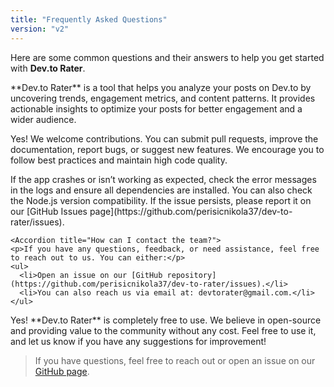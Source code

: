 ```yaml
---
title: "Frequently Asked Questions"
version: "v2"
---
```


Here are some common questions and their answers to help you get started with **Dev.to Rater**.

<AccordionGroup>
  <Accordion title="What is Dev.to Rater?">
    <p>**Dev.to Rater** is a tool that helps you analyze your posts on Dev.to by uncovering trends, engagement metrics, and content patterns. It provides actionable insights to optimize your posts for better engagement and a wider audience.</p>
  </Accordion>

<Accordion title="Can I contribute to the project?">
  <p>
    Yes! We welcome contributions. You can submit pull requests, improve the
    documentation, report bugs, or suggest new features. We encourage you to
    follow best practices and maintain high code quality.
  </p>
</Accordion>

<Accordion title="What should I do if the app crashes or doesn’t work?">
  <p>
    If the app crashes or isn’t working as expected, check the error messages in
    the logs and ensure all dependencies are installed. You can also check the
    Node.js version compatibility. If the issue persists, please report it on
    our [GitHub Issues
    page](https://github.com/perisicnikola37/dev-to-rater/issues).
  </p>
</Accordion>

    <Accordion title="How can I contact the team?">
    <p>If you have any questions, feedback, or need assistance, feel free to reach out to us. You can either:</p>
    <ul>
      <li>Open an issue on our [GitHub repository](https://github.com/perisicnikola37/dev-to-rater/issues).</li>
      <li>You can also reach us via email at: devtorater@gmail.com.</li>
    </ul>

  </Accordion>

   <Accordion title="Is Dev.to Rater free to use?">
    <p>Yes! **Dev.to Rater** is completely free to use. We believe in open-source and providing value to the community without any cost. Feel free to use it, and let us know if you have any suggestions for improvement!</p>
  </Accordion>
</AccordionGroup>

> If you have questions, feel free to reach out or open an issue on our [GitHub page](https://github.com/perisicnikola37/dev-to-rater/issues).
